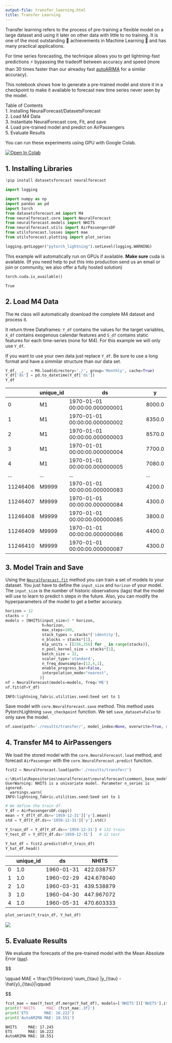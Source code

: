```yaml
---
output-file: transfer_learning.html
title: Transfer Learning
---
```



Transfer learning refers to the process of pre-training a flexible model
on a large dataset and using it later on other data with little to no
training. It is one of the most outstanding 🚀 achievements in Machine
Learning 🧠 and has many practical applications.

For time series forecasting, the technique allows you to get
lightning-fast predictions ⚡ bypassing the tradeoff between accuracy
and speed (more than 30 times faster than our alreadsy fast
[autoARIMA](https://github.com/Nixtla/statsforecast) for a similar
accuracy).

This notebook shows how to generate a pre-trained model and store it in
a checkpoint to make it available to forecast new time series never seen
by the model.

Table of Contents<br/> 1. Installing NeuralForecast/DatasetsForecast<br/>
2. Load M4 Data<br/> 3. Instantiate NeuralForecast core, Fit, and
save<br/> 4. Load pre-trained model and predict on AirPassengers<br/> 5.
Evaluate Results<br/>

You can run these experiments using GPU with Google Colab.

<a href="https://colab.research.google.com/github/Nixtla/neuralforecast/blob/main/nbs/examples/Transfer_Learning.ipynb" target="_parent"><img src="https://colab.research.google.com/assets/colab-badge.svg" alt="Open In Colab"/></a>

## 1. Installing Libraries


```python
!pip install datasetsforecast neuralforecast
```


```python
import logging

import numpy as np
import pandas as pd
import torch
from datasetsforecast.m4 import M4
from neuralforecast.core import NeuralForecast
from neuralforecast.models import NHITS
from neuralforecast.utils import AirPassengersDF
from utilsforecast.losses import mae
from utilsforecast.plotting import plot_series
```


```python
logging.getLogger("pytorch_lightning").setLevel(logging.WARNING)
```

This example will automatically run on GPUs if available. **Make sure**
cuda is available. (If you need help to put this into production send us
an email or join or community, we also offer a fully hosted solution)


```python
torch.cuda.is_available()
```

``` text
True
```

## 2. Load M4 Data

The `M4` class will automatically download the complete M4 dataset and
process it.

It return three Dataframes: `Y_df` contains the values for the target
variables, `X_df` contains exogenous calendar features and `S_df`
contains static features for each time-series (none for M4). For this
example we will only use `Y_df`.

If you want to use your own data just replace `Y_df`. Be sure to use a
long format and have a simmilar structure than our data set.


```python
Y_df, _, _ = M4.load(directory='./', group='Monthly', cache=True)
Y_df['ds'] = pd.to_datetime(Y_df['ds'])
Y_df
```

|          | unique_id | ds                            | y      |
|----------|-----------|-------------------------------|--------|
| 0        | M1        | 1970-01-01 00:00:00.000000001 | 8000.0 |
| 1        | M1        | 1970-01-01 00:00:00.000000002 | 8350.0 |
| 2        | M1        | 1970-01-01 00:00:00.000000003 | 8570.0 |
| 3        | M1        | 1970-01-01 00:00:00.000000004 | 7700.0 |
| 4        | M1        | 1970-01-01 00:00:00.000000005 | 7080.0 |
| ...      | ...       | ...                           | ...    |
| 11246406 | M9999     | 1970-01-01 00:00:00.000000083 | 4200.0 |
| 11246407 | M9999     | 1970-01-01 00:00:00.000000084 | 4300.0 |
| 11246408 | M9999     | 1970-01-01 00:00:00.000000085 | 3800.0 |
| 11246409 | M9999     | 1970-01-01 00:00:00.000000086 | 4400.0 |
| 11246410 | M9999     | 1970-01-01 00:00:00.000000087 | 4300.0 |

## 3. Model Train and Save

Using the
[`NeuralForecast.fit`](https://nixtlaverse.nixtla.io/neuralforecast/core.html#neuralforecast.fit)
method you can train a set of models to your dataset. You just have to
define the `input_size` and `horizon` of your model. The `input_size` is
the number of historic observations (lags) that the model will use to
learn to predict `h` steps in the future. Also, you can modify the
hyperparameters of the model to get a better accuracy.


```python
horizon = 12
stacks = 3
models = [NHITS(input_size=5 * horizon,
                h=horizon,
                max_steps=100,
                stack_types = stacks*['identity'],
                n_blocks = stacks*[1],
                mlp_units = [[256,256] for _ in range(stacks)],
                n_pool_kernel_size = stacks*[1],
                batch_size = 32,
                scaler_type='standard',
                n_freq_downsample=[12,4,1],
                enable_progress_bar=False,
                interpolation_mode="nearest",
               )]
nf = NeuralForecast(models=models, freq='ME')
nf.fit(df=Y_df)
```

``` text
INFO:lightning_fabric.utilities.seed:Seed set to 1
```

Save model with `core.NeuralForecast.save` method. This method uses
PytorchLightning `save_checkpoint` function. We set `save_dataset=False`
to only save the model.


```python
nf.save(path='./results/transfer/', model_index=None, overwrite=True, save_dataset=False)
```

## 4. Transfer M4 to AirPassengers

We load the stored model with the `core.NeuralForecast.load` method, and
forecast `AirPassenger` with the `core.NeuralForecast.predict` function.


```python
fcst2 = NeuralForecast.load(path='./results/transfer/')
```

``` text
c:\Nixtla\Repositories\neuralforecast\neuralforecast\common\_base_model.py:133: UserWarning: NHITS is a univariate model. Parameter n_series is ignored.
  warnings.warn(
INFO:lightning_fabric.utilities.seed:Seed set to 1
```


```python
# We define the train df. 
Y_df = AirPassengersDF.copy()
mean = Y_df[Y_df.ds<='1959-12-31']['y'].mean()
std = Y_df[Y_df.ds<='1959-12-31']['y'].std()

Y_train_df = Y_df[Y_df.ds<='1959-12-31'] # 132 train
Y_test_df = Y_df[Y_df.ds>'1959-12-31']   # 12 test
```


```python
Y_hat_df = fcst2.predict(df=Y_train_df)
Y_hat_df.head()
```

|     | unique_id | ds         | NHITS      |
|-----|-----------|------------|------------|
| 0   | 1.0       | 1960-01-31 | 422.038757 |
| 1   | 1.0       | 1960-02-29 | 424.678040 |
| 2   | 1.0       | 1960-03-31 | 439.538879 |
| 3   | 1.0       | 1960-04-30 | 447.967072 |
| 4   | 1.0       | 1960-05-31 | 470.603333 |


```python
plot_series(Y_train_df, Y_hat_df)
```

![](/neuralforecast/docs/tutorials/17_transfer_learning_files/figure-markdown_strict/cell-12-output-1.png)

## 5. Evaluate Results

We evaluate the forecasts of the pre-trained model with the Mean
Absolute Error
([`mae`](https://nixtlaverse.nixtla.io/neuralforecast/losses.numpy.html#mae)).

$$

\qquad MAE = \frac{1}{Horizon} \sum_{\tau} |y_{\tau} - \hat{y}_{\tau}|\qquad

$$


```python
fcst_mae = mae(Y_test_df.merge(Y_hat_df), models=['NHITS'])['NHITS'].item()
print(f'NHITS     MAE: {fcst_mae:.3f}')
print('ETS       MAE: 16.222')
print('AutoARIMA MAE: 18.551')
```

``` text
NHITS     MAE: 17.245
ETS       MAE: 16.222
AutoARIMA MAE: 18.551
```

